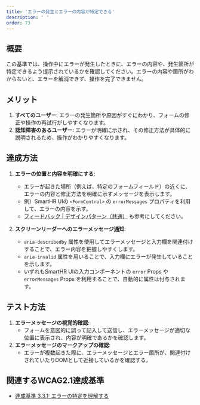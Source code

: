 ```yaml
---
title: 'エラーの発生とエラーの内容が特定できる'
description: ' '
order: 73
---
```


## 概要
この基準では、操作中にエラーが発生したときに、エラーの内容や、発生箇所が特定できるよう提示されているかを確認してください。エラーの内容や箇所がわからないと、エラーを解消できず、操作を完了できません。

## メリット
1. **すべてのユーザー**: エラーの発生箇所や原因がすぐにわかり、フォームの修正や操作の再試行がしやすくなります。
3. **認知障害のあるユーザー**: エラーが明確に示され、その修正方法が具体的に説明されるため、操作がわかりやすくなります。

## 達成方法
1. **エラーの位置と内容を明確にする**:
    - エラーが起きた場所（例えば、特定のフォームフィールド）の近くに、エラーの内容と修正方法を明確に示すメッセージを表示します。
    - 例）SmartHR UIの `<FormControl>` の `errorMessages` プロパティを利用して、エラーの内容を示す。
    - [フィードバック | デザインパターン（共通）](/products/design-patterns/feedback/) も参考にしてください。

2. **スクリーンリーダーへのエラーメッセージ通知**:
    - `aria-describedby` 属性を使用してエラーメッセージと入力欄を関連付けすることで、エラー内容を把握しやすくします。
    - `aria-invalid` 属性を用いることで、入力欄にエラーが発生していることを示します。
    - いずれもSmartHR UIの入力コンポーネントの `error` Props や `errorMessages` Props を利用することで、自動的に属性は付与されます。


## テスト方法
1. **エラーメッセージの視覚的確認**:
    - フォームを意図的に誤って記入して送信し、エラーメッセージが適切な位置に表示され、内容が明確であるかを確認します。
2. **エラーメッセージのマークアップの確認**:
    - エラーが複数起きた際に、エラーメッセージとエラー箇所が、関連付けされていたりDOMとして近接しているかを確認する。

## 関連するWCAG2.1達成基準
- [達成基準 3.3.1: エラーの特定を理解する](https://waic.jp/translations/WCAG21/Understanding/error-identification)
